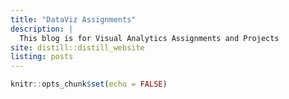 ```yaml
---
title: "DataViz Assignments"
description: |
  This blog is for Visual Analytics Assignments and Projects
site: distill::distill_website
listing: posts
---
```


```r
knitr::opts_chunk$set(echo = FALSE)
```
